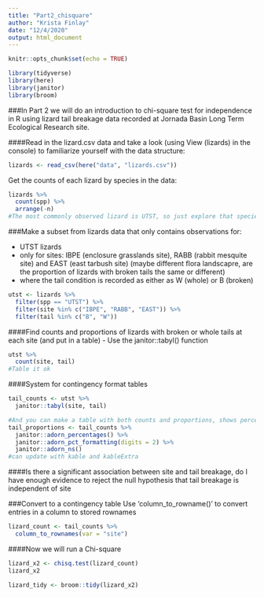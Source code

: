 ```yaml
---
title: "Part2_chisquare"
author: "Krista Finlay"
date: "12/4/2020"
output: html_document
---
```


```r
knitr::opts_chunk$set(echo = TRUE)

library(tidyverse)
library(here)
library(janitor)
library(broom)
```

###In Part 2 we will do an introduction to chi-square test for independence in R using lizard tail breakage data recorded at Jornada Basin Long Term Ecological Research site.

####Read in the lizard.csv data and take a look (using View (lizards) in the console) to familiarize yourself with the data structure:

```r
lizards <- read_csv(here("data", "lizards.csv"))
```

Get the counts of each lizard by species in the data:
```r
lizards %>% 
  count(spp) %>% 
  arrange(-n)
#The most commonly observed lizard is UTST, so just explore that species
```

###Make a subset from lizards data that only contains observations for:

- UTST lizards
- only for sites: IBPE (enclosure grasslands site), RABB (rabbit mesquite site) and EAST (east tarbush site) (maybe different flora landscapre, are the proportion of lizards with broken tails the same or different)
- where the tail condition is recorded as either as W (whole) or B (broken)

```r
utst <- lizards %>% 
  filter(spp == "UTST") %>% 
  filter(site %in% c("IBPE", "RABB", "EAST")) %>% 
  filter(tail %in% c("B", "W"))
```

####Find counts and proportions of lizards with broken or whole tails at each site (and put in a table)
- Use the janitor::tabyl() function

```r
utst %>% 
  count(site, tail)
#Table it ok
```

####System for contingency format tables

```r
tail_counts <- utst %>% 
  janitor::tabyl(site, tail)

#And you can make a table with both counts and proportions, shows percentage of lizards at each site with broken or whole tails
tail_proportions <- tail_counts %>% 
  janitor::adorn_percentages() %>% 
  janitor::adorn_pct_formatting(digits = 2) %>% 
  janitor::adorn_ns()
#can update with kable and kableExtra
```


####Is there a significant association between site and tail breakage, do I have enough evidence to reject the null hypothesis that tail breakage is independent of site

###Convert to a contingency table
Use 'column_to_rowname()' to convert entries in a column to stored rownames

```r
lizard_count <- tail_counts %>% 
  column_to_rownames(var = "site")
```

####Now we will run a Chi-square

```r
lizard_x2 <- chisq.test(lizard_count)
lizard_x2

lizard_tidy <- broom::tidy(lizard_x2)
```





